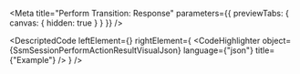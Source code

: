 
<Meta title="Perform Transition: Response" parameters={{ previewTabs: { canvas: { hidden: true } } }} />

<DescriptedCode
  leftElement={<SsmSessionPerformActionResultDesc />}
  rightElement={
    <CodeHighlighter
      object={SsmSessionPerformActionResultVisualJson}
      language={"json"}
      title={"Example"}
    />
  }
/>
